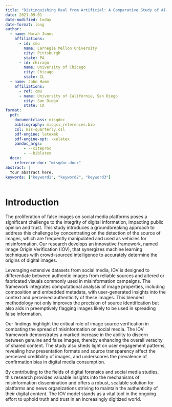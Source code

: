```yaml
---
title: "Distinguishing Real from Artificial: A Comparative Study of AI-Generated and Device-Captured Images in Digital Media"
date: 2021-09-01
date-modified: today
date-format: long
author:
  - name: Norah Jones
    affiliations:
      - id: cmu
        name: Carnegie Mellon University
        city: Pittsburgh
        state: PA
      - id: chicago
        name: University of Chicago
        city: Chicago
        state: IL
  - name: John Hamm
    affiliations:
      - ref: cmu
      - name: University of California, San Diego
        city: San Diego
        state: CA
format:
  pdf:
    documentclass: misqdoc
    bibliography: misqsi_references.bib
    csl: mis-quarterly.csl
    pdf-engine: latexmk
    pdf-engine-opt: -xelatex
    pandoc_args:
        - --citeproc
        - --biblatex
  docx: 
    reference-doc: "misqdoc.docx"
abstract: |
  Your abstract here.
keywords: ["keyword1", "keyword2", "keyword3"]
---
```


# Introduction

The proliferation of false images on social media platforms poses a significant challenge to the integrity of digital information, impacting public opinion and trust. This study introduces a groundbreaking approach to address this challenge by concentrating on the detection of the source of images, which are frequently manipulated and used as vehicles for misinformation. Our research develops an innovative framework, named Image Origin Verification (IOV), that synergizes machine learning techniques with crowd-sourced intelligence to accurately determine the origins of digital images.

Leveraging extensive datasets from social media, IOV is designed to differentiate between authentic images from reliable sources and altered or fabricated visuals commonly used in misinformation campaigns. The framework integrates computational analysis of image properties, including composition and embedded metadata, with user-generated insights into the context and perceived authenticity of these images. This blended methodology not only improves the precision of source identification but also aids in preemptively flagging images likely to be used in spreading false information.

Our findings highlight the critical role of image source verification in combating the spread of misinformation on social media. The IOV framework demonstrates a marked increase in the ability to discern between genuine and false images, thereby enhancing the overall veracity of shared content. The study also sheds light on user engagement patterns, revealing how presentation formats and source transparency affect the perceived credibility of images, and underscores the prevalence of confirmation bias in digital media consumption.

By contributing to the fields of digital forensics and social media studies, this research provides valuable insights into the mechanisms of misinformation dissemination and offers a robust, scalable solution for platforms and news organizations striving to maintain the authenticity of their digital content. The IOV model stands as a vital tool in the ongoing effort to uphold truth and trust in an increasingly digitized world.